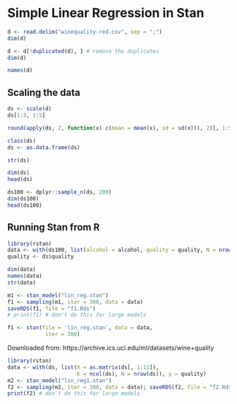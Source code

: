 # Simple Linear Regression in Stan

```r
d <- read.delim("winequality-red.csv", sep = ";")
dim(d)
```

```r
d <- d[!duplicated(d), ] # remove the duplicates
dim(d)

names(d)

```

## Scaling the data

```r
ds <- scale(d)
ds[1:3, 1:5]
```

```r
round(apply(ds, 2, function(x) c(mean = mean(x), sd = sd(x))), 2)[, 1:5]
```

```r
class(ds)
ds <- as.data.frame(ds)
```

```r
str(ds)
```

```r
dim(ds)
head(ds)
```

```r
ds100 <- dplyr::sample_n(ds, 200)
dim(ds100)
head(ds100)
```

## Running Stan from R

```r
library(rstan)
data <- with(ds100, list(alcohol = alcohol, quality = quality, N = nrow(ds100)))
quality <- ds$quality

dim(data)
names(data)
str(data)
```

```r
m1 <- stan_model("lin_reg.stan")
f1 <- sampling(m1, iter = 300, data = data)
saveRDS(f1, file = "f1.Rds")
# print(f1) # don't do this for large models
```

```r
f1 <- stan(file = 'lin_reg.stan', data = data, 
            iter = 300)
```


Downloaded from: https://archive.ics.uci.edu/ml/datasets/wine+quality


```r
library(rstan)
data <- with(ds, list(X = as.matrix(ds[, 1:11]), 
                      K = ncol(ds), N = nrow(ds)), y = quality)
m2 <- stan_model("lin_reg1.stan")
f2 <- sampling(m2, iter = 300, data = data); saveRDS(f2, file = "f2.Rds")
print(f2) # don't do this for large models
```

